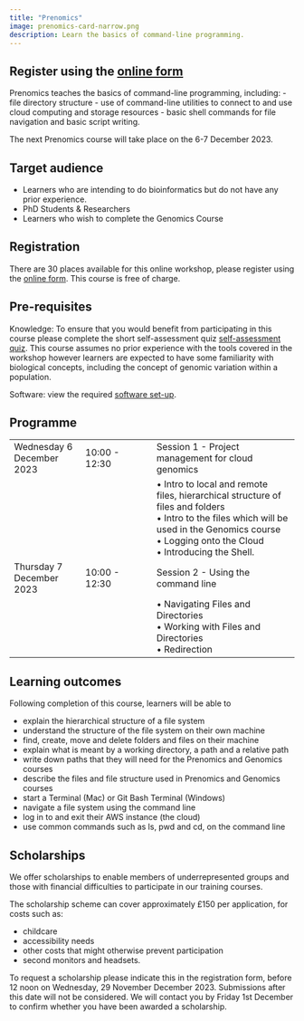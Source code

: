 ```yaml
---
title: "Prenomics"
image: prenomics-card-narrow.png
description: Learn the basics of command-line programming.
---
```

::: {.callout-note appearance="tip"}

# Register using the [online form](https://forms.gle/MnuYycBuBfkpX7R18)
:::

Prenomics teaches the basics of command-line programming, including: 
- file directory structure 
- use of command-line utilities to connect to and use cloud computing and storage resources 
- basic shell commands for file navigation and basic script writing. 

The next Prenomics course will take place on the 6-7 December 2023. 

## Target audience 
- Learners who are intending to do bioinformatics but do not have any prior experience. 
- PhD Students & Researchers
- Learners who wish to complete the Genomics Course

## Registration
There are 30 places available for this online workshop, please register using the [online form](https://forms.gle/MnuYycBuBfkpX7R18). This course is free of charge. 

## Pre-requisites 
Knowledge: To ensure that you would benefit from participating in this course please complete the short self-assessment quiz [self-assessment quiz](https://shiny.york.ac.uk/er13/prenomics-quiz/). 
This course assumes no prior experience with the tools covered in the workshop however learners are expected to have some familiarity with biological concepts, including the concept of genomic variation within a population. 

Software: view the required [software set-up](https://cloud-span.github.io/00genomics/setup).

## Programme 

|                     |               |                                                                |
|------------------|------------------|------------------------------------|
| Wednesday 6 December 2023 | 10:00 - 12:30 | Session 1 - Project management for cloud genomics  |
|                       |               | • Intro to local and remote files, hierarchical structure of files and folders <br> • Intro to the files which will be used in the Genomics course <br> • Logging onto the Cloud <br> • Introducing the Shell. |
| Thursday 7 December 2023  | 10:00 - 12:30 | Session 2 - Using the command line               |
|                       |               |  • Navigating Files and Directories <br> • Working with Files and Directories <br> • Redirection |

## Learning outcomes 
Following completion of this course, learners will be able to

- explain the hierarchical structure of a file system
- understand the structure of the file system on their own machine
- find, create, move and delete folders and files on their machine
- explain what is meant by a working directory, a path and a relative path
- write down paths that they will need for the Prenomics and Genomics courses
- describe the files and file structure used in Prenomics and Genomics courses
- start a Terminal (Mac) or Git Bash Terminal (Windows)
- navigate a file system using the command line
- log in to and exit their AWS instance (the cloud)
- use common commands such as ls, pwd and cd, on the command line 

## Scholarships 
We offer scholarships to enable members of underrepresented groups and those with financial difficulties to participate in our training courses. 

The scholarship scheme can cover approximately £150 per application, for costs such as:

- childcare
- accessibility needs
- other costs that might otherwise prevent participation
- second monitors and headsets.

To request a scholarship please indicate this in the registration form, before 12 noon on Wednesday, 29 November December 2023. Submissions after this date will not be considered.
We will contact you by Friday 1st  December to confirm whether you have been awarded a scholarship.

